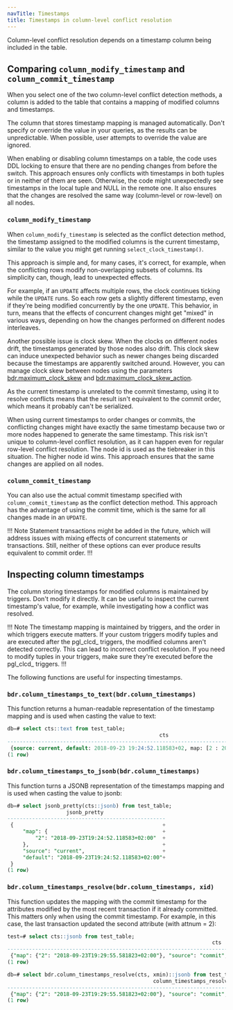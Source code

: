 ```yaml
---
navTitle: Timestamps
title: Timestamps in column-level conflict resolution
---
```


Column-level conflict resolution depends on a timestamp column being included in the table.

## Comparing `column_modify_timestamp` and `column_commit_timestamp`

When you select one of the two column-level conflict detection methods, a column is added to the table that contains a mapping of modified columns and timestamps.

The column that stores timestamp mapping is managed automatically. Don't specify or override the value in your queries, as the results can be unpredictable. When possible, user attempts to override the value are ignored.

When enabling or disabling column timestamps on a table, the code uses DDL locking to ensure that there are no pending changes from before the switch. This approach ensures only conflicts with timestamps in both tuples or in neither of them are seen. Otherwise, the code might unexpectedly see timestamps in the local tuple and NULL in the remote one. It also ensures that the changes are resolved the same way (column-level or row-level) on all nodes.

### `column_modify_timestamp`

When `column_modify_timestamp` is selected as the conflict detection method, the timestamp assigned to the modified columns is the current timestamp, similar to the value you might get running `select_clock_timestamp()`.

This approach is simple and, for many cases, it's correct, for example, when the conflicting rows modify non-overlapping subsets of columns. Its simplicity can, though, lead to unexpected effects.

For example, if an `UPDATE` affects multiple rows, the clock continues ticking while the `UPDATE` runs. So each row gets a slightly different timestamp, even if they're being modified concurrently by the one `UPDATE`. This behavior, in turn, means that the effects of concurrent changes might get "mixed" in various ways, depending on how the changes performed on different nodes interleaves.

Another possible issue is clock skew. When the clocks on different nodes drift, the timestamps generated by those nodes also drift. This clock skew can induce unexpected behavior such as newer changes being discarded because the timestamps are apparently switched around. However, you can manage clock skew between nodes using the parameters [bdr.maximum_clock_skew](/pgd/5.6/reference/pgd-settings/#bdrmaximum_clock_skew) and [bdr.maximum_clock_skew_action](/pgd/5.6/reference/pgd-settings/#bdrmaximum_clock_skew_action).

As the current timestamp is unrelated to the commit timestamp, using it to resolve conflicts means that the result isn't equivalent to the commit order, which means it probably can't be serialized.

When using current timestamps to order changes or commits, the conflicting changes might have exactly the same timestamp because two or more nodes happened to generate the same timestamp. This risk isn't unique to column-level conflict resolution, as it can happen even for regular row-level conflict resolution. The node id is used as the tiebreaker in this situation. The higher node id wins. This approach ensures that the same changes are applied on all nodes.

### `column_commit_timestamp`

You can also use the actual commit timestamp specified with `column_commit_timestamp` as the conflict detection method. This approach has the advantage of using the commit time, which is the same for all changes made in an `UPDATE`.

!!! Note
Statement transactions might be added in the future, which will address issues with mixing effects of concurrent statements or transactions. Still, neither of these options can ever produce results equivalent to commit order.
!!!

## Inspecting column timestamps

The column storing timestamps for modified columns is maintained by triggers. Don't modify it directly. It can be useful to inspect the current timestamp's value, for example, while investigating how a conflict was resolved.

!!! Note 
The timestamp mapping is maintained by triggers, and the order in which triggers execute matters. If your custom triggers modify tuples and are executed after the pgl\_clcd\_ triggers, the modified columns aren't detected correctly. This can lead to incorrect conflict resolution. If you need to modify tuples in your triggers, make sure they're executed before the pgl\_clcd\_ triggers.
!!!

The following functions are useful for inspecting timestamps.

### `bdr.column_timestamps_to_text(bdr.column_timestamps)`

This function returns a human-readable representation of the timestamp mapping and is used when casting the value to text:

```sql
db=# select cts::text from test_table;
                                                 cts
-----------------------------------------------------------------------------------------------------
 {source: current, default: 2018-09-23 19:24:52.118583+02, map: [2 : 2018-09-23 19:25:02.590677+02]}
(1 row)

```

### `bdr.column_timestamps_to_jsonb(bdr.column_timestamps)`

This function turns a JSONB representation of the timestamps mapping and is used when casting the value to jsonb:

```sql
db=# select jsonb_pretty(cts::jsonb) from test_table;
                   jsonb_pretty
---------------------------------------------------
 {                                                +
     "map": {                                     +
         "2": "2018-09-23T19:24:52.118583+02:00"  +
     },                                           +
     "source": "current",                         +
     "default": "2018-09-23T19:24:52.118583+02:00"+
 }
(1 row)
```

### `bdr.column_timestamps_resolve(bdr.column_timestamps, xid)`

This function updates the mapping with the commit timestamp for the attributes modified by the most recent transaction if it already committed. This matters only when using the commit timestamp. For example, in this case, the last transaction updated the second attribute (with attnum = 2):

```sql
test=# select cts::jsonb from test_table;
                                                                  cts
----------------------------------------------------------------------------------------------------------------------------------------
 {"map": {"2": "2018-09-23T19:29:55.581823+02:00"}, "source": "commit", "default": "2018-09-23T19:29:55.581823+02:00", "modified": [2]}
(1 row)

db=# select bdr.column_timestamps_resolve(cts, xmin)::jsonb from test_table;
                                               column_timestamps_resolve
-----------------------------------------------------------------------------------------------------------------------
 {"map": {"2": "2018-09-23T19:29:55.581823+02:00"}, "source": "commit", "default": "2018-09-23T19:29:55.581823+02:00"}
(1 row)
```
